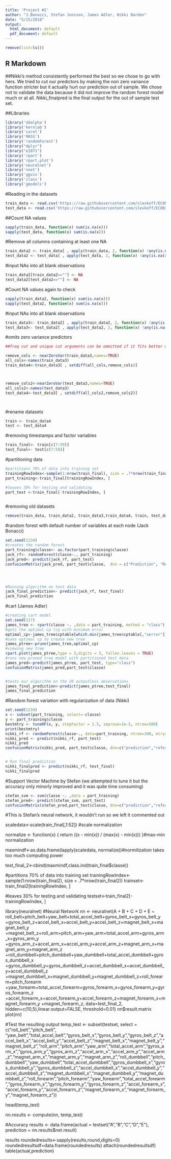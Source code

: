 ```yaml
---
title: 'Project #2'
author: "J.Bonacci, Stefan Jonsson, James Adler, Nikki Barden"
date: "5/15/2018"
output:
  html_document: default
  pdf_document: default
---
```


```r
remove(list=ls())
```

## R Markdown
##Nikki's method consistently performed the best so we chose to go with hers. We tried to cut our predictors by making the non zero variance function stricter but it actually hurt our prediction out of sample. We chose not to validate the data because it did not improve the random forest model much or at all. Nikki_finalpred is the final output for the out of sample test set.

##Libraries
```r
library('ddalpha')
library('kernlab')
library('caret')
library('MASS')
library('randomForest')
library("dplyr")
library("e1071")
library('rpart')
library('rpart.plot')
library('neuralnet')
library('nnet')
library('ggvis')
library('class')
library('gmodels')
```


#Reading in the datasets 
```r
train_data <- read.csv('https://raw.githubusercontent.com/slevkoff/ECON386REPO/master/Prediction%20Project/training.csv')
test_data <- read.csv('https://raw.githubusercontent.com/slevkoff/ECON386REPO/master/Prediction%20Project/testing.csv')
```

##Count NA values
```r
sapply(train_data, function(x) sum(is.na(x)))
sapply(test_data, function(x) sum(is.na(x)))
```

#Remove all columns containing at least one NA
```r
train_data2 <- train_data[ , apply(train_data, 2, function(x) !any(is.na(x)))]
test_data2 <- test_data[ , apply(test_data, 2, function(x) !any(is.na(x)))]
```

#input NAs into all blank observations
```r
train_data2[train_data2==""] <- NA
test_data2[test_data2==""] <- NA

```
#Count NA values again to check

```r
sapply(train_data2, function(x) sum(is.na(x)))
sapply(test_data2, function(x) sum(is.na(x)))
```

#input NAs into all blank observations
```r
train_data3<- train_data2[ , apply(train_data2, 2, function(x) !any(is.na(x)))]
test_data3<- test_data2[ , apply(test_data2, 2, function(x) !any(is.na(x)))]
```

#omits zero variance predictors
```r
##freq cut and unique cut arguments can be ommitted if it fits better with out them (leaving arguments in cuts more predictors)

remove_cols <- nearZeroVar(train_data3,names=TRUE)
all_cols<-names(train_data3)
train_data4<-train_data3[ , setdiff(all_cols,remove_cols)]



remove_cols2<-nearZeroVar(test_data3,names=TRUE)
all_cols2<-names(test_data3)
test_data4<-test_data3[ , setdiff(all_cols2,remove_cols2)]




```

#rename datasets
```r
train <- train_data4
test <- test_data4
```

#removing timestamps and factor variables
```r
train_final<- train[c(7:59)]
test_final<- test[c(7:59)]
```



#partitioning data
```r
#partitions 70% of data into training set
trainingRowIndex<-sample(1:nrow(train_final), size = .7*nrow(train_final))
part_training<-train_final[trainingRowIndex, ]

#leaves 30% for testing and validating 
part_test <-train_final[-trainingRowIndex, ]



```

#removing old datasets
```r
remove(train_data, train_data2, train_data3,train_data4, train, test_data, test_data2, test_data3, test,test_data4,train_final)
```

#random forest with default number of variables at each node (Jack Bonacci)
```r

set.seed(1234)
#creates the random forest
part_training$classe<- as.factor(part_training$classe)
jack_rf<- randomForest(classe~., part_training)
jack_pred<- predict(jack_rf, part_test)
confusionMatrix(jack_pred, part_test$classe,  dnn = c("Prediction", "Reference"))




#Running algorithm on test data
jack_final_prediction<- predict(jack_rf, test_final)
jack_final_prediction
```


#cart (James Adler)
```r
#creating cart model 
set.seed(117)
james_tree <- rpart(classe ~. ,data = part_training, method = "class")
#gets the optimal cp (cp with minimum erro)
optimal_cp<-james_tree$cptable[which.min(james_tree$cptable[,"xerror"]),"CP"]
#uses optimal cp to create new tree
james_ptree<-prune(james_tree,optimal_cp)
#viewing new tree
rpart.plot(james_ptree,type = 3,digits = 3, fallen.leaves = TRUE)
#runs new pruned tree model with partitioned test data
james_pred<-predict(james_ptree, part_test, type="class")
confusionMatrix(james_pred,part_test$classe)


#tests our algorithm on the 20 outputless observations
james_final_prediction<-predict(james_ptree,test_final)
james_final_prediction


```

#Random forest variation with regularization of data (Nikki)
```r
set.seed(1234)
x <- subset(part_training, select=-classe)
y <- part_training$classe
bestmtry <- tuneRF(x, y, stepFactor = 1.5, improve=1e-5, ntree=500)
print(bestmtry)
nikki_rf <- randomForest(classe~., data=part_training, ntree=300, mtry=10, importance=TRUE)
nikki_pred <- predict(nikki_rf, part_test)
nikki_pred
confusionMatrix(nikki_pred, part_test$classe, dnn=c("prediction","reference"))


# Run final prediction
nikki_finalpred <- predict(nikki_rf, test_final)
nikki_finalpred
```


#Support Vector Machine by Stefan (we attempted to tune it but the accuracy only minorly improved and it was quite time consuming)
```r
stefan_svm <- svm(classe ~. ,data = part_training)
stefan_pred<- predict(stefan_svm, part_test)
confusionMatrix(stefan_pred,part_test$classe, dnn=c("prediction","reference"))


```





#This is Stefan's neural network, it wouldn't run so we left it commented out

scaledata<-scale(train_final[,1:52]) #scale normalization

normalize <- function(x) {
  return ((x - min(x)) / (max(x) - min(x)))
}#max-min normalization

maxmindf<-as.data.frame(lapply(scaledata, normalize))#normilization takes too much computing power

test_final_2<-cbind(maxmindf,class.ind(train_final$classe))

#partitions 70% of data into training set
trainingRowIndex<-sample(1:nrow(train_final2), size = .7*nrow(train_final2))
trainset<-train_final2[trainingRowIndex, ]

#leaves 30% for testing and validating 
testset<-train_final2[-trainingRowIndex, ]


library(neuralnet) #Neural Network
nn <- neuralnet(A + B + C + D + E ~ roll_belt+pitch_belt+yaw_belt+total_accel_belt+gyros_belt_x+gyros_belt_y
                  +gyros_belt_z+accel_belt_x+accel_belt_y+accel_belt_z+magnet_belt_x+magnet_belt_y
                  +magnet_belt_z+roll_arm+pitch_arm+yaw_arm+total_accel_arm+gyros_arm_x+gyros_arm_y
                  +gyros_arm_z+accel_arm_x+accel_arm_y+accel_arm_z+magnet_arm_x+magnet_arm_y+magnet_arm_z
                  +roll_dumbbell+pitch_dumbbell+yaw_dumbbell+total_accel_dumbbell+gyros_dumbbell_x
                  +gyros_dumbbell_y+gyros_dumbbell_z+accel_dumbbell_x+accel_dumbbell_y+accel_dumbbell_z
                  +magnet_dumbbell_x+magnet_dumbbell_y+magnet_dumbbell_z+roll_forearm+pitch_forearm
                  +yaw_forearm+total_accel_forearm+gyros_forearm_x+gyros_forearm_y+gyros_forearm_z
                  +accel_forearm_x+accel_forearm_y+accel_forearm_z+magnet_forearm_x+magnet_forearm_y
                  +magnet_forearm_z, data=test_final_2, hidden=c(10,5),linear.output=FALSE, threshold=0.01)
nn$result.matrix
plot(nn)

#Test the resulting output
temp_test <- subset(testset, select = c("roll_belt","pitch_belt", "yaw_belt","total_accel_belt","gyros_belt_x","gyros_belt_y","gyros_belt_z","accel_belt_x","accel_belt_y","accel_belt_z","magnet_belt_x","magnet_belt_y","magnet_belt_z","roll_arm","pitch_arm","yaw_arm","total_accel_arm","gyros_arm_x","gyros_arm_y","gyros_arm_z","accel_arm_x","accel_arm_y","accel_arm_z","magnet_arm_x","magnet_arm_y","magnet_arm_z","roll_dumbbell","pitch_dumbbell","yaw_dumbbell","total_accel_dumbbell","gyros_dumbbell_x","gyros_dumbbell_y","gyros_dumbbell_z","accel_dumbbell_x","accel_dumbbell_y","accel_dumbbell_z","magnet_dumbbell_x","magnet_dumbbell_y","magnet_dumbbell_z","roll_forearm","pitch_forearm","yaw_forearm","total_accel_forearm","gyros_forearm_x","gyros_forearm_y","gyros_forearm_z","accel_forearm_x","accel_forearm_y","accel_forearm_z","magnet_forearm_x","magnet_forearm_y","magnet_forearm_z"))

head(temp_test)

nn.results <- compute(nn, temp_test)

#Accuracy
results <- data.frame(actual = testset("A","B","C","D","E"), prediction = nn.results$net.result)

results
roundedresults<-sapply(results,round,digits=0)
roundedresultsdf=data.frame(roundedresults)
attach(roundedresultsdf)
table(actual,prediction)
